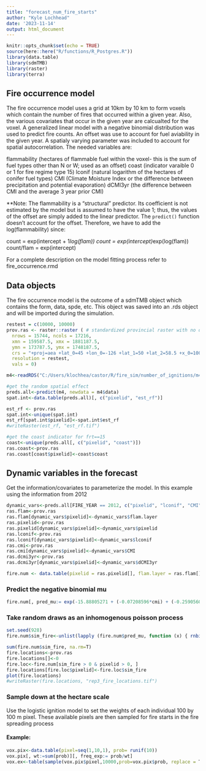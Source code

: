 ```yaml
---
title: "forecast_num_fire_starts"
author: "Kyle Lochhead"
date: '2023-11-14'
output: html_document
---
```


```r
knitr::opts_chunk$set(echo = TRUE)
source(here::here("R/functions/R_Postgres.R"))
library(data.table)
library(sdmTMB)
library(raster)
library(terra)
```

## Fire occurrence model
The fire occurrence model uses a grid at 10km by 10 km to form voxels which contain the number of fires that occurred within a given year. Also, the various covariates that occur in the given year are calcualted for the voxel. A generalized linear model with a negative binomial distribution was used to predict fire counts. An offset was use to account for fuel aviability in the given year. A spatialy varying parameter was included to account for spatial autocorrelation. The needed variables are:

flammability (hectares of flammable fuel within the voxel- this is the sum of fuel types other than N or W; used as an offset)
coast (indicator varaible 0 or 1 for fire regime type 15)
lconif (natural logarithm of the hectares of conifer fuel types)
CMI (Climate Moisture Index or the difference between precipitation and potential evaporation)
dCMI3yr (the difference between CMI and the average 3 year prior CMI)

**Note: The flammability is a "structural" predictor. Its coefficient is not estimated by the model but is assumed to have the value 1; thus, the values of the offset are simply added to the linear predictor. The `predict()` function doesn't account for the offset. Therefore, we have to add the log(flammability) since: 

count = exp(intercept + 1*log(flam))
count = exp(intercept)*exp(log(flam))
count/flam = exp(intercept)

For a complete description on the model fitting process refer to fire_occurrence.rmd

## Data objects
The fire occurrence model is the outcome of a sdmTMB object which contains the form, data, spde, etc. This object was saved into an .rds object and will be imported during the simulation.

```r
restest = c(10000, 10000)
prov.ras <- raster::raster ( # standardized provincial raster with no data in it
  nrows = 15744, ncols = 17216,
  xmn = 159587.5, xmx = 1881187.5,
  ymn = 173787.5, ymx = 1748187.5,
  crs = "+proj=aea +lat_0=45 +lon_0=-126 +lat_1=50 +lat_2=58.5 +x_0=1000000 +y_0=0 +datum=NAD83 +units=m +no_defs",
  resolution = restest,
  vals = 0)

m4<-readRDS("C:/Users/klochhea/castor/R/fire_sim/number_of_ignitions/m4.rds")

#get the random spatial effect
preds.all<-predict(m4, newdata = m4$data)
spat.int<-data.table(preds.all)[, c("pixelid", "est_rf")]

est_rf <- prov.ras
spat.int<-unique(spat.int)
est_rf[spat.int$pixelid]<-spat.int$est_rf
#writeRaster(est_rf, "est_rf.tif")

#get the coast indicator for frt==15
coast<-unique(preds.all[, c("pixelid", "coast")])
ras.coast<-prov.ras
ras.coast[coast$pixelid]<-coast$coast
```

## Dynamic variables in the forecast
Get the information/covariates to parameterize the model. In this example using the information from 2012
```r
dynamic_vars<-preds.all[FIRE_YEAR == 2012, c("pixelid", "lconif", "CMI", "dCMI3yr", "flam.layer")]
ras.flam<-prov.ras
ras.flam[dynamic_vars$pixelid]<-dynamic_vars$flam.layer
ras.pixelid<-prov.ras
ras.pixelid[dynamic_vars$pixelid]<-dynamic_vars$pixelid
ras.lconif<-prov.ras
ras.lconif[dynamic_vars$pixelid]<-dynamic_vars$lconif
ras.cmi<-prov.ras
ras.cmi[dynamic_vars$pixelid]<-dynamic_vars$CMI
ras.dcmi3yr<-prov.ras
ras.dcmi3yr[dynamic_vars$pixelid]<-dynamic_vars$dCMI3yr

fire.num <- data.table(pixelid = ras.pixelid[], flam.layer = ras.flam[], coast = ras.coast[], lconif = ras.lconif[], cmi = ras.cmi[], dcmi3yr = ras.dcmi3yr[], est_rf = est_rf[] )
```

### Predict the negative binomial mu
```r
fire.num[, pred_mu:= exp(-15.88805271 + (-0.07208596*cmi) + (-0.25905605*dcmi3yr) + (-1.79231315*coast) + 0.22471268*lconif + est_rf + log(flam.layer))]
```

### Take random draws as an inhomogenous poisson process
```r
set.seed(928)
fire.num$sim_fire<-unlist(lapply (fire.num$pred_mu, function (x) { rnbinom(n = 1, size = 0.43, mu =x ) })) # note that the rnbinom follows same parameterization as rbinom2 in sdmTMB. Also, the dispersion parameter is fixed at 0.43 as per the model assumptions. This could change if we use another type of approach via distribution regression or other.

sum(fire.num$sim_fire, na.rm=T)
fire.locations<-prov.ras
fire.locations[]<-0
fire.loc<-fire.num[sim_fire > 0 & pixelid > 0, ]
fire.locations[fire.loc$pixelid]<-fire.loc$sim_fire
plot(fire.locations)
#writeRaster(fire.locations, "rep3_fire_locations.tif")
```

### Sample down at the hectare scale
Use the logistic ignition model to set the weights of each individual 100 by 100 m pixel. These available pixels are then sampled for fire starts in the fire spreading process

#### Example:
```r
vox.pix<-data.table(pixel=seq(1,10,1), prob= runif(10))
vox.pix[, wt:=sum(prob)][, freq_exp:= prob/wt]
vox.ex<-table(sample(vox.pix$pixel,10000,prob=vox.pix$prob, replace = T))
```

